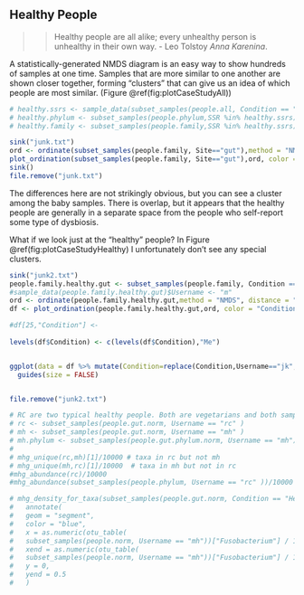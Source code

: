 ## Healthy People {#CaseStudyHealthy}

>>Healthy people are all alike; every unhealthy person is unhealthy in their own way. 
>> - Leo Tolstoy _Anna Karenina_.

A statistically-generated NMDS diagram is an easy way to show hundreds of samples at one time. Samples that are more similar to one another are shown closer together, forming "clusters" that can give us an idea of which people are most similar.  (Figure \@ref(fig:plotCaseStudyAll))

```r

# healthy.ssrs <- sample_data(subset_samples(people.all, Condition == "Healthy"))$SSR
# healthy.phylum <- subset_samples(people.phylum,SSR %in% healthy.ssrs)
# healthy.family <- subset_samples(people.family,SSR %in% healthy.ssrs)

sink("junk.txt")
ord <- ordinate(subset_samples(people.family, Site=="gut"),method = "NMDS", distance = "bray")
plot_ordination(subset_samples(people.family, Site=="gut"),ord, color = "Condition", label = "Username")
sink()
file.remove("junk.txt")

```

The differences here are not strikingly obvious, but you can see a cluster among the baby samples. There is overlap, but it appears that the healthy people are generally in a separate space from the people who self-report some type of dysbiosis.

What if we look just at the "healthy" people? In Figure \@ref(fig:plotCaseStudyHealthy) I unfortunately don't see any special clusters.

```r
sink("junk2.txt")
people.family.healthy.gut <- subset_samples(people.family, Condition == "Healthy" & Site=="gut")
#sample_data(people.family.healthy.gut)$Username <- "m"
ord <- ordinate(people.family.healthy.gut,method = "NMDS", distance = "bray")
df <- plot_ordination(people.family.healthy.gut,ord, color = "Condition", label = NULL, justDF = TRUE) 

#df[25,"Condition"] <- 
  
levels(df$Condition) <- c(levels(df$Condition),"Me")


ggplot(data = df %>% mutate(Condition=replace(Condition,Username=="jk","Me")) , aes(x=NMDS1,y=NMDS2, color = Condition, size = as.numeric(Condition))) + geom_point() +
  guides(size = FALSE)


file.remove("junk2.txt")

```






```r
# RC are two typical healthy people. Both are vegetarians and both sampled themselves recently on the same date.
# rc <- subset_samples(people.gut.norm, Username == "rc" )
# mh <- subset_samples(people.gut.norm, Username == "mh" )
# mh.phylum <- subset_samples(people.gut.phylum.norm, Username == "mh")
# 
# mhg_unique(rc,mh)[1]/10000 # taxa in rc but not mh
# mhg_unique(mh,rc)[1]/10000  # taxa in mh but not in rc
#mhg_abundance(rc)/10000
#mhg_abundance(subset_samples(people.phylum, Username == "rc" ))/10000
```


```r
# mhg_density_for_taxa(subset_samples(people.gut.norm, Condition == "Healthy"),"Fusobacterium") + 
#   annotate(
#   geom = "segment",
#   color = "blue",
#   x = as.numeric(otu_table(
#   subset_samples(people.norm, Username == "mh"))["Fusobacterium"] / 10000),
#   xend = as.numeric(otu_table(
#   subset_samples(people.norm, Username == "mh"))["Fusobacterium"] / 10000),
#   y = 0,
#   yend = 0.5
#   )

```

